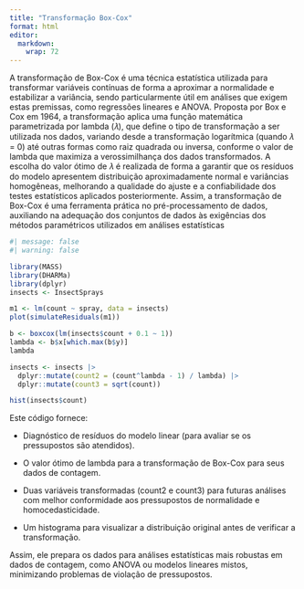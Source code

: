 ```yaml
---
title: "Transformação Box-Cox"
format: html
editor: 
  markdown: 
    wrap: 72
---
```


A transformação de Box-Cox é uma técnica estatística utilizada para
transformar variáveis contínuas de forma a aproximar a normalidade e
estabilizar a variância, sendo particularmente útil em análises que
exigem estas premissas, como regressões lineares e ANOVA. Proposta por
Box e Cox em 1964, a transformação aplica uma função matemática
parametrizada por lambda (𝜆), que define o tipo de transformação a ser
utilizada nos dados, variando desde a transformação logarítmica (quando
𝜆 = 0) até outras formas como raiz quadrada ou inversa, conforme o valor
de lambda que maximiza a verossimilhança dos dados transformados. A
escolha do valor ótimo de 𝜆 é realizada de forma a garantir que os
resíduos do modelo apresentem distribuição aproximadamente normal e
variâncias homogêneas, melhorando a qualidade do ajuste e a
confiabilidade dos testes estatísticos aplicados posteriormente. Assim,
a transformação de Box-Cox é uma ferramenta prática no pré-processamento
de dados, auxiliando na adequação dos conjuntos de dados às exigências
dos métodos paramétricos utilizados em análises estatísticas

```r
#| message: false
#| warning: false

library(MASS)
library(DHARMa)
library(dplyr)
insects <- InsectSprays

m1 <- lm(count ~ spray, data = insects)
plot(simulateResiduals(m1))

b <- boxcox(lm(insects$count + 0.1 ~ 1))
lambda <- b$x[which.max(b$y)]
lambda

insects <- insects |> 
  dplyr::mutate(count2 = (count^lambda - 1) / lambda) |> 
  dplyr::mutate(count3 = sqrt(count))

hist(insects$count)

```

Este código fornece:

-   Diagnóstico de resíduos do modelo linear (para avaliar se os
    pressupostos são atendidos).

-   O valor ótimo de lambda para a transformação de Box-Cox para seus
    dados de contagem.

-   Duas variáveis transformadas (count2 e count3) para futuras análises
    com melhor conformidade aos pressupostos de normalidade e
    homocedasticidade.

-   Um histograma para visualizar a distribuição original antes de
    verificar a transformação.

Assim, ele prepara os dados para análises estatísticas mais robustas em
dados de contagem, como ANOVA ou modelos lineares mistos, minimizando
problemas de violação de pressupostos.
